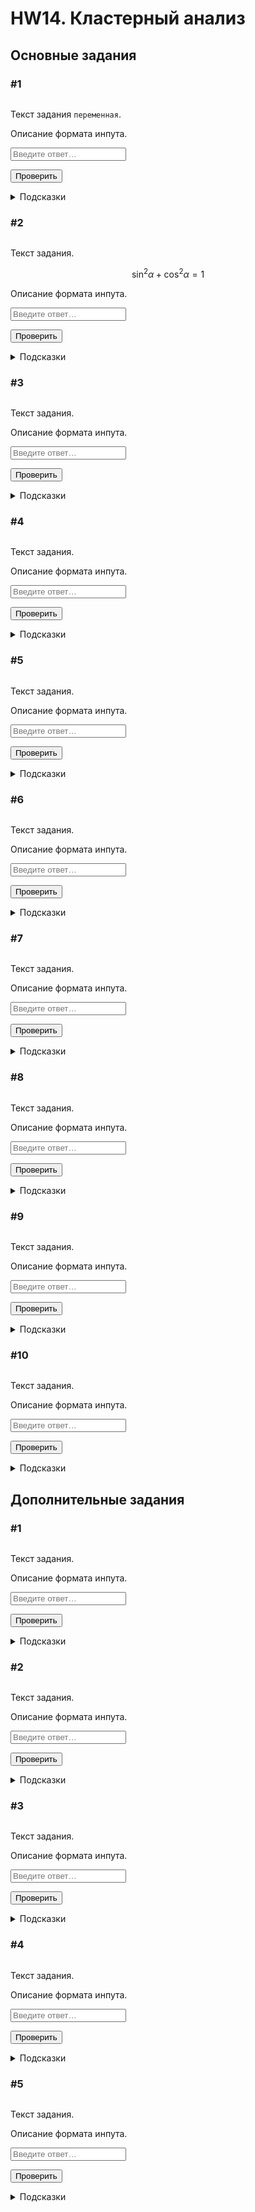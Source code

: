 # HW14. Кластерный анализ {#hw14 .unnumbered}

```{=html}
<!--
REPLACE ALL hw14 TO hw<n> WITH MATCH CASE
-->
```
## Основные задания {#hw14_main}

### #1

<img id="hw14-1-level" class="level"/>

::: {#hw14-1-task .task}
Текст задания `переменная`.
:::

::: {#hw14-1-autocheck .autocheck}
::: {#hw14-1-ir .input-requirements}
Описание формата инпута.
:::

<input class="autocheck-input" type="text" id="hw14-1" placeholder="Введите ответ…">

<input class="autocheck-button" type="button" value="Проверить" onclick="check('hw14-1')">

::: {#hw14-1-fb .autocheck-feedback}
:::
:::

::: hints-wrapper
<details class="hints" id="hw14-1-hints">

<summary>Подсказки</summary>

<details class="hint">

<summary>Как делать задание?</summary>

</details>

<details class="hint">

<summary>Что надо сделать?</summary>

</details>

<details class="hint">

<summary>Ответ неверный</summary>

</details>

</details>
:::

### #2

<img id="hw14-2-level" class="level"/>

::: {#hw14-2-task .task}
Текст задания.

$$\sin^2{\alpha} + \cos^2{\alpha} = 1$$
:::

::: {#hw14-2-autocheck .autocheck}
::: {#hw14-2-ir .input-requirements}
Описание формата инпута.
:::

<input class="autocheck-input" type="text" id="hw14-2" placeholder="Введите ответ…">

<input class="autocheck-button" type="button" value="Проверить" onclick="check('hw14-2')">

::: {#hw14-2-fb .autocheck-feedback}
:::
:::

::: hints-wrapper
<details class="hints" id="hw14-2-hints">

<summary>Подсказки</summary>

<details class="hint">

<summary>Как делать задание?</summary>

</details>

<details class="hint">

<summary>Что надо сделать?</summary>

</details>

<details class="hint">

<summary>Ответ неверный</summary>

</details>

</details>
:::

### #3

<img id="hw14-3-level" class="level"/>

::: {#hw14-3-task .task}
Текст задания.
:::

::: {#hw14-3-autocheck .autocheck}
::: {#hw14-3-ir .input-requirements}
Описание формата инпута.
:::

<input class="autocheck-input" type="text" id="hw14-3" placeholder="Введите ответ…">

<input class="autocheck-button" type="button" value="Проверить" onclick="check('hw14-3')">

::: {#hw14-3-fb .autocheck-feedback}
:::
:::

::: hints-wrapper
<details class="hints" id="hw14-3-hints">

<summary>Подсказки</summary>

<details class="hint">

<summary>Как делать задание?</summary>

</details>

<details class="hint">

<summary>Что надо сделать?</summary>

</details>

<details class="hint">

<summary>Ответ неверный</summary>

</details>

</details>
:::

### #4

<img id="hw14-4-level" class="level"/>

::: {#hw14-4-task .task}
Текст задания.
:::

::: {#hw14-4-autocheck .autocheck}
::: {#hw14-4-ir .input-requirements}
Описание формата инпута.
:::

<input class="autocheck-input" type="text" id="hw14-4" placeholder="Введите ответ…">

<input class="autocheck-button" type="button" value="Проверить" onclick="check('hw14-4')">

::: {#hw14-4-fb .autocheck-feedback}
:::
:::

::: hints-wrapper
<details class="hints" id="hw14-4-hints">

<summary>Подсказки</summary>

<details class="hint">

<summary>Как делать задание?</summary>

</details>

<details class="hint">

<summary>Что надо сделать?</summary>

</details>

<details class="hint">

<summary>Ответ неверный</summary>

</details>

</details>
:::

### #5

<img id="hw14-5-level" class="level"/>

::: {#hw14-5-task .task}
Текст задания.
:::

::: {#hw14-5-autocheck .autocheck}
::: {#hw14-5-ir .input-requirements}
Описание формата инпута.
:::

<input class="autocheck-input" type="text" id="hw14-5" placeholder="Введите ответ…">

<input class="autocheck-button" type="button" value="Проверить" onclick="check('hw14-5')">

::: {#hw14-5-fb .autocheck-feedback}
:::
:::

::: hints-wrapper
<details class="hints" id="hw14-5-hints">

<summary>Подсказки</summary>

<details class="hint">

<summary>Как делать задание?</summary>

</details>

<details class="hint">

<summary>Что надо сделать?</summary>

</details>

<details class="hint">

<summary>Ответ неверный</summary>

</details>

</details>
:::

### #6

<img id="hw14-6-level" class="level"/>

::: {#hw14-6-task .task}
Текст задания.
:::

::: {#hw14-6-autocheck .autocheck}
::: {#hw14-6-ir .input-requirements}
Описание формата инпута.
:::

<input class="autocheck-input" type="text" id="hw14-6" placeholder="Введите ответ…">

<input class="autocheck-button" type="button" value="Проверить" onclick="check('hw14-6')">

::: {#hw14-6-fb .autocheck-feedback}
:::
:::

::: hints-wrapper
<details class="hints" id="hw14-6-hints">

<summary>Подсказки</summary>

<details class="hint">

<summary>Как делать задание?</summary>

</details>

<details class="hint">

<summary>Что надо сделать?</summary>

</details>

<details class="hint">

<summary>Ответ неверный</summary>

</details>

</details>
:::

### #7

<img id="hw14-7-level" class="level"/>

::: {#hw14-7-task .task}
Текст задания.
:::

::: {#hw14-7-autocheck .autocheck}
::: {#hw14-7-ir .input-requirements}
Описание формата инпута.
:::

<input class="autocheck-input" type="text" id="hw14-7" placeholder="Введите ответ…">

<input class="autocheck-button" type="button" value="Проверить" onclick="check('hw14-7')">

::: {#hw14-7-fb .autocheck-feedback}
:::
:::

::: hints-wrapper
<details class="hints" id="hw14-7-hints">

<summary>Подсказки</summary>

<details class="hint">

<summary>Как делать задание?</summary>

</details>

<details class="hint">

<summary>Что надо сделать?</summary>

</details>

<details class="hint">

<summary>Ответ неверный</summary>

</details>

</details>
:::

### #8

<img id="hw14-8-level" class="level"/>

::: {#hw14-8-task .task}
Текст задания.
:::

::: {#hw14-8-autocheck .autocheck}
::: {#hw14-8-ir .input-requirements}
Описание формата инпута.
:::

<input class="autocheck-input" type="text" id="hw14-8" placeholder="Введите ответ…">

<input class="autocheck-button" type="button" value="Проверить" onclick="check('hw14-8')">

::: {#hw14-8-fb .autocheck-feedback}
:::
:::

::: hints-wrapper
<details class="hints" id="hw14-8-hints">

<summary>Подсказки</summary>

<details class="hint">

<summary>Как делать задание?</summary>

</details>

<details class="hint">

<summary>Что надо сделать?</summary>

</details>

<details class="hint">

<summary>Ответ неверный</summary>

</details>

</details>
:::

### #9

<img id="hw14-9-level" class="level"/>

::: {#hw14-9-task .task}
Текст задания.
:::

::: {#hw14-9-autocheck .autocheck}
::: {#hw14-9-ir .input-requirements}
Описание формата инпута.
:::

<input class="autocheck-input" type="text" id="hw14-9" placeholder="Введите ответ…">

<input class="autocheck-button" type="button" value="Проверить" onclick="check('hw14-9')">

::: {#hw14-9-fb .autocheck-feedback}
:::
:::

::: hints-wrapper
<details class="hints" id="hw14-9-hints">

<summary>Подсказки</summary>

<details class="hint">

<summary>Как делать задание?</summary>

</details>

<details class="hint">

<summary>Что надо сделать?</summary>

</details>

<details class="hint">

<summary>Ответ неверный</summary>

</details>

</details>
:::

### #10

<img id="hw14-10-level" class="level"/>

::: {#hw14-10-task .task}
Текст задания.
:::

::: {#hw14-10-autocheck .autocheck}
::: {#hw14-10-ir .input-requirements}
Описание формата инпута.
:::

<input class="autocheck-input" type="text" id="hw14-10" placeholder="Введите ответ…">

<input class="autocheck-button" type="button" value="Проверить" onclick="check('hw14-10')">

::: {#hw14-10-fb .autocheck-feedback}
:::
:::

::: hints-wrapper
<details class="hints" id="hw14-10-hints">

<summary>Подсказки</summary>

<details class="hint">

<summary>Как делать задание?</summary>

</details>

<details class="hint">

<summary>Что надо сделать?</summary>

</details>

<details class="hint">

<summary>Ответ неверный</summary>

</details>

</details>
:::

## Дополнительные задания {#hw14_add}

### #1

<img id="hw14-11-level" class="level"/>

::: {#hw14-11-task .task}
Текст задания.
:::

::: {#hw14-11-autocheck .autocheck}
::: {#hw14-11-ir .input-requirements}
Описание формата инпута.
:::

<input class="autocheck-input" type="text" id="hw14-11" placeholder="Введите ответ…">

<input class="autocheck-button" type="button" value="Проверить" onclick="check('hw14-11')">

::: {#hw14-11-fb .autocheck-feedback}
:::
:::

::: hints-wrapper
<details class="hints" id="hw14-11-hints">

<summary>Подсказки</summary>

<details class="hint">

<summary>Как делать задание?</summary>

</details>

<details class="hint">

<summary>Что надо сделать?</summary>

</details>

<details class="hint">

<summary>Ответ неверный</summary>

</details>

</details>
:::

### #2

<img id="hw14-12-level" class="level"/>

::: {#hw14-12-task .task}
Текст задания.
:::

::: {#hw14-12-autocheck .autocheck}
::: {#hw14-12-ir .input-requirements}
Описание формата инпута.
:::

<input class="autocheck-input" type="text" id="hw14-12" placeholder="Введите ответ…">

<input class="autocheck-button" type="button" value="Проверить" onclick="check('hw14-12')">

::: {#hw14-12-fb .autocheck-feedback}
:::
:::

::: hints-wrapper
<details class="hints" id="hw14-12-hints">

<summary>Подсказки</summary>

<details class="hint">

<summary>Как делать задание?</summary>

</details>

<details class="hint">

<summary>Что надо сделать?</summary>

</details>

<details class="hint">

<summary>Ответ неверный</summary>

</details>

</details>
:::

### #3

<img id="hw14-13-level" class="level"/>

::: {#hw14-13-task .task}
Текст задания.
:::

::: {#hw14-13-autocheck .autocheck}
::: {#hw14-13-ir .input-requirements}
Описание формата инпута.
:::

<input class="autocheck-input" type="text" id="hw14-13" placeholder="Введите ответ…">

<input class="autocheck-button" type="button" value="Проверить" onclick="check('hw14-13')">

::: {#hw14-13-fb .autocheck-feedback}
:::
:::

::: hints-wrapper
<details class="hints" id="hw14-13-hints">

<summary>Подсказки</summary>

<details class="hint">

<summary>Как делать задание?</summary>

</details>

<details class="hint">

<summary>Что надо сделать?</summary>

</details>

<details class="hint">

<summary>Ответ неверный</summary>

</details>

</details>
:::

### #4

<img id="hw14-14-level" class="level"/>

::: {#hw14-14-task .task}
Текст задания.
:::

::: {#hw14-14-autocheck .autocheck}
::: {#hw14-14-ir .input-requirements}
Описание формата инпута.
:::

<input class="autocheck-input" type="text" id="hw14-14" placeholder="Введите ответ…">

<input class="autocheck-button" type="button" value="Проверить" onclick="check('hw14-14')">

::: {#hw14-14-fb .autocheck-feedback}
:::
:::

::: hints-wrapper
<details class="hints" id="hw14-14-hints">

<summary>Подсказки</summary>

<details class="hint">

<summary>Как делать задание?</summary>

</details>

<details class="hint">

<summary>Что надо сделать?</summary>

</details>

<details class="hint">

<summary>Ответ неверный</summary>

</details>

</details>
:::

### #5

<img id="hw14-15-level" class="level"/>

::: {#hw14-15-task .task}
Текст задания.
:::

::: {#hw14-15-autocheck .autocheck}
::: {#hw14-15-ir .input-requirements}
Описание формата инпута.
:::

<input class="autocheck-input" type="text" id="hw14-15" placeholder="Введите ответ…">

<input class="autocheck-button" type="button" value="Проверить" onclick="check('hw14-15')">

::: {#hw14-15-fb .autocheck-feedback}
:::
:::

::: hints-wrapper
<details class="hints" id="hw14-15-hints">

<summary>Подсказки</summary>

<details class="hint">

<summary>Как делать задание?</summary>

</details>

<details class="hint">

<summary>Что надо сделать?</summary>

</details>

<details class="hint">

<summary>Ответ неверный</summary>

</details>

</details>
:::

```{=html}
<!--- CHANGE hw14 TO hw<n> IN THE LINES BELOW--->
<script type="text/javascript" src="./js/hw14.json"></script>
<script type="text/javascript" src="./js/hw.js"></script>
```
